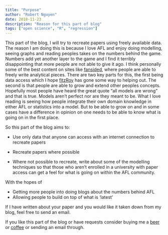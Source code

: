 ```yaml
---
title: "Purpose"
author: "Robert Nguyen"
date: 2018-11-23
description: "Reason for this part of blog"
tags: ["open science", "R", "regression"]
---
```


This part of the blog, I will try to recreate papers using freely available data. 
The reason I am doing this is because I love AFL and enjoy doing modelling, seeing graphs and reading peoples takes on the numbers behind the game. Numbers add yet another layer to the game and I find it terribly disappointing that more people are not able to give it ago.  I think personally some of the best content on sites like [fansided]( https://fansided.com/2018/11/12/nylon-calculus-nba-approximate-value-big-3s/), where people are able to freely write analytical pieces. There are two key parts for this, the first being data access which I hope [fitzRoy]( https://github.com/jimmyday12/fitzRoy) has gone some way to helping out. The second is that people are able to grow and extend other peoples concepts. Hopefully most people have heard the great quote “all models are wrong” and that is true. Models aren’t perfect nor are they meant to be. What I love reading is seeing how people integrate their own domain knowledge in either AFL or statistics into a model. But to be able to grow on and in some cases have a difference in opinion on one needs to be able to know what is going on in the first place. 

So this part of the blog aims to:

* Use only data that anyone can access with an internet connection to recreate papers

* Recreate papers where possible

* Where not possible to recreate, write about some of the modelling techniques so that those who aren't enrolled in a university with paper access can get a feel for what is going on within the AFL community. 

With the hopes of

* Getting more people into doing blogs about the numbers behind AFL
*	Allowing people to build on top of what is ‘latest’ 

If I have written about your paper and you would like it taken down from my blog, feel free to send an email. 

If you like this part of the blog or have requests consider buying me a [beer](https://patreon.com/roberto_boberto?utm_medium=social&utm_source=twitter&utm_campaign=creatorshare) or [coffee](https://patreon.com/roberto_boberto?utm_medium=social&utm_source=twitter&utm_campaign=creatorshare) or sending an email through.
